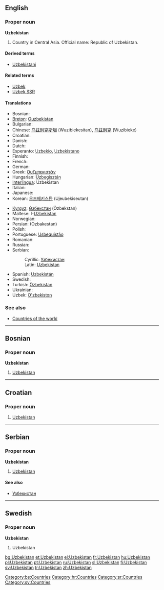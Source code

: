 {{wikipedia}}
==English==

===Proper noun===
'''Uzbekistan'''

# Country in Central Asia. Official name: Republic of Uzbekistan.

====Derived terms====
*[[Uzbekistani]]

====Related terms====
*[[Uzbek]]
*[[Uzbek SSR]]

====Translations====
{{top}}
*Bosnian: {{t-|bs|Uzbekistan|m}}
*[[Breton]]: [[Ouzbekistan]]
* Bulgarian: {{t+|bg|Узбекистан|sc=Cyrl}}
*Chinese: [[乌兹别克斯坦]] (Wuzibiekesitan), [[乌兹别克]] (Wuzibieke)
*Croatian: {{t-|hr|Uzbekistan|m}}
* Danish: {{t-|da|Usbekistan}}
* Dutch: {{t-|nl|Oezbekistan}}
*Esperanto: [[Uzbekio]], [[Uzbekistano]]
* Finnish: {{t+|fi|Uzbekistan}}
* French: {{t+|fr|Ouzbékistan|m}}
* German: {{t+|de|Usbekistan}}
*Greek: [[Ουζμπεκιστάν]] {{n}}
*Hungarian: [[Üzbegisztán]]
*[[Interlingua]]: Uzbekistan
* Italian: {{t-|it|Uzbekistan|m}}
* Japanese: {{t+|ja|ウズベキスタン|tr=Uzubekisutan|sc=Jpan}}
*Korean: [[우즈베키스탄]] (Ujeubekiseutan)
{{mid}}
*[[Kyrgyz]]: [[Өзбекстан]] (Özbekstan)
*Maltese: l-[[Użbekistan]]
* Norwegian: {{t-|no|Usbekistan}}
*Persian: {{FAchar|[[ازبكستان]]}} (Ozbakestan)
* Polish: {{t+|pl|Uzbekistan}}
*Portuguese: [[Usbequistão]]
* Romanian: {{t-|ro|Uzbekistan|n}}
* Russian: {{t+|ru|Узбекистан|sc=Cyrl}}
*Serbian:
*:Cyrillic: [[Узбекистан#Serbian|Узбекистан]] {{m}}
*:Latin: [[Uzbekistan#Serbian|Uzbekistan]] {{m}}
*Spanish: [[Uzbekistán]]
* Swedish: {{t+|sv|Uzbekistan}}
*Turkish: [[Özbekistan]]
* Ukrainian: {{t-|uk|Узбекистан|sc=Cyrl|xs=Ukrainian}}
*Uzbek: [[O'zbekiston]]
{{bottom}}

===See also===
*[[Countries of the world]]

----

==Bosnian==

===Proper noun===
'''Uzbekistan''' {{m}}

# [[Uzbekistan#English|Uzbekistan]]

[[Category:bs:Countries]]

----

==Croatian==

===Proper noun===
{{infl|hr|proper noun|g=m}}

# [[#English|Uzbekistan]]

[[Category:hr:Countries]]

----

==Serbian==

===Proper noun===
'''Uzbekistan''' {{m}}

# [[Uzbekistan#English|Uzbekistan]]

====See also====
*[[Узбекистан#Serbian|Узбекистан]]

[[Category:sr:Countries]]

----

==Swedish==

===Proper noun===
'''Uzbekistan'''

# Uzbekistan

[[Category:sv:Countries]]

[[bg:Uzbekistan]]
[[et:Uzbekistan]]
[[el:Uzbekistan]]
[[fr:Uzbekistan]]
[[hu:Uzbekistan]]
[[pl:Uzbekistan]]
[[pt:Uzbekistan]]
[[ru:Uzbekistan]]
[[sl:Uzbekistan]]
[[fi:Uzbekistan]]
[[sv:Uzbekistan]]
[[tr:Uzbekistan]]
[[zh:Uzbekistan]]